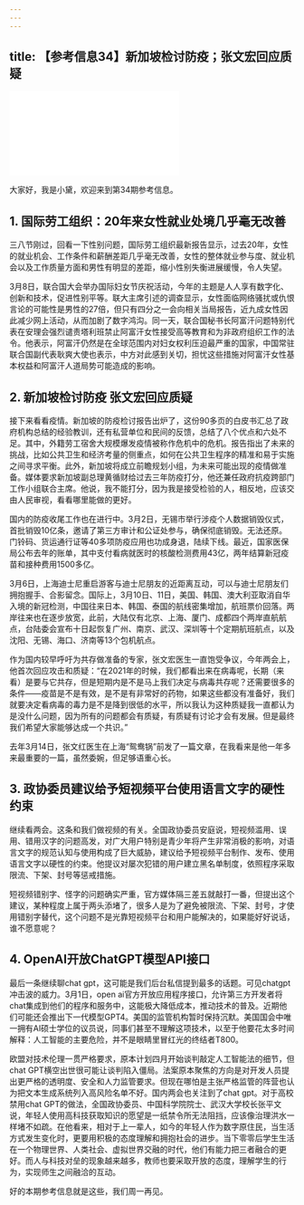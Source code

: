 ```yaml
---
---
---
```

title: 【参考信息34】新加坡检讨防疫；张文宏回应质疑
---




<iframe src="//player.bilibili.com/player.html?&bvid=BV1Wg4y1b7cp&page=1&as_wide=1&high_quality=1&danmaku=1" scrolling="no" border="0" frameborder="no" framespacing="0" allowfullscreen></iframe>




大家好，我是小黛，欢迎来到第34期参考信息。

## 1. 国际劳工组织：20年来女性就业处境几乎毫无改善

三八节刚过，回看一下性别问题，国际劳工组织最新报告显示，过去20年，女性的就业机会、工作条件和薪酬差距几乎毫无改善，女性的整体就业参与度、就业机会以及工作质量方面和男性有明显的差距，缩小性别失衡进展缓慢，令人失望。

3月8日，联合国大会举办国际妇女节庆祝活动，今年的主题是人人享有数字化、创新和技术，促进性别平等。联大主席引述的调查显示，女性面临网络骚扰或仇恨言论的可能性是男性的27倍，但只有四分之一会向相关当局报告，近九成女性因此减少网上活动，从而加剧了数字鸿沟。同一天，联合国秘书长阿富汗问题特别代表在安理会强烈谴责塔利班禁止阿富汗女性接受高等教育和为非政府组织工作的法令。他表示，阿富汗仍然是在全球范围内对妇女权利压迫最严重的国家，中国常驻联合国副代表耿爽大使也表示，中方对此感到关切，担忧这些措施对阿富汗女性基本权益和阿富汗人道局势可能造成的影响。

## 2. 新加坡检讨防疫 张文宏回应质疑

接下来看看疫情。新加坡的防疫检讨报告出炉了，这份90多页的白皮书汇总了政府机构总结的经验教训，还有私营单位和民间的反馈，总结了八个优点和六处不足。其中，外籍劳工宿舍大规模爆发疫情被称作危机中的危机。报告指出了未来的挑战，比如公共卫生和经济考量的侧重点，如何在公共卫生程序的精准和易于实施之间寻求平衡。此外，新加坡将成立前瞻规划小组，为未来可能出现的疫情做准备。媒体要求新加坡副总理黄循财给过去三年防疫打分，他还兼任政府抗疫跨部门工作小组联合主席。他说，我不能打分，因为我是接受检验的人，相反地，应该交由人民审视，看看哪里能做的更好。

国内的防疫收尾工作也在进行中。3月2日，无锡市举行涉疫个人数据销毁仪式，首批销毁10亿条，邀请了第三方审计和公证处参与，确保彻底销毁。无法还原。门铃码、货运通行证等40多项防疫应用也功成身退，陆续下线。最近，国家医保局公布去年的账单，其中支付看病就医时的核酸检测费用43亿，两年结算新冠疫苗和接种费用1500多亿。

3月6日，上海迪士尼重启游客与迪士尼朋友的近距离互动，可以与迪士尼朋友们拥抱握手、合影留念。国际上，3月10日、11日，美国、韩国、澳大利亚取消自华入境的新冠检测，中国往来日本、韩国、泰国的航线密集增加，航班票价回落。两岸往来也在逐步放宽，此前，大陆仅有北京、上海、厦门、成都四个两岸直航航点，台陆委会宣布十日起恢复广州、南京、武汉、深圳等十个定期航班航点，以及沈阳、无锡、海口、济南等13个包机航点。

作为国内较早呼吁为共存做准备的专家，张文宏医生一直饱受争议，今年两会上，他首次回应攻击和质疑：“在2021年的时候，我们都看出来在病毒呢，长期（来看）是要与它共存，但是短期内是不是马上我们决定与病毒共存呢？还需要很多的条件——疫苗是不是有效，是不是有非常好的药物，如果这些都没有准备好，我们就要决定看病毒的毒力是不是降到很低的水平，所以我认为这种质疑我一直都认为是没什么问题，因为所有的问题都会有质疑，有质疑有讨论才会有发展。但是最终我们希望大家能够达成一个共识。”

去年3月14日，张文红医生在上海“鸳鸯锅”前发了一篇文章，在我看来是他一年多来最重要的一篇，虽然委婉，但足够语重心长。

## 3. 政协委员建议给予短视频平台使用语言文字的硬性约束

继续看两会。这条和我们做视频的有关。全国政协委员安庭说，短视频滥用、误用、错用汉字的问题高发，对广大用户特别是青少年将产生非常消极的影响，对语言文字的规范认知与使用构成了巨大威胁，建议给予短视频平台制作、发布、使用语言文字以硬性的约束。他提议对屡次犯错的用户建立黑名单制度，依照程序采取限流、下架、封号等惩戒措施。

短视频错别字、怪字的问题确实严重，官方媒体隔三差五就敲打一番，但提出这个建议，某种程度上属于两头添堵了，很多人是为了避免被限流、下架、封号，才使用错别字替代，这个问题不是光靠短视频平台和用户能解决的，如果能好好说话，谁不愿意呢？

## 4. OpenAI开放ChatGPT模型API接口

最后一条继续聊chat gpt，这可能是我们后台私信提到最多的话题。可见chatgpt冲击波的威力。3月1日，open ai官方开放应用程序接口，允许第三方开发者将chat集成到他们的程序和服务中，这能极大降低成本，推动技术的普及。近期他们可能还会推出下一代模型GPT4。美国的监管机构暂时保持沉默。美国国会中唯一拥有AI硕士学位的议员说，同事们甚至不理解这项技术，以至于他要花太多时间解释：人工智能的主要危险，并不是眼睛里冒红光的终结者T800。

欧盟对技术伦理一贯严格要求，原本计划四月开始谈判敲定人工智能法的细节，但chat GPT横空出世很可能让谈判陷入僵局。法案原本聚焦的方向是对开发人员提出更严格的透明度、安全和人力监管要求。但现在哪怕是主张严格监管的阵营也认为把文本生成系统列入高风险名单不好。国内两会也关注到了chat gpt。对于高校禁用chat GPT的做法，全国政协委员、中国科学院院士、武汉大学校长张平文说，年轻人使用高科技获取知识的愿望是一纸禁令所无法阻挡，应该像治理洪水一样堵不如疏。在他看来，相对于上一辈人，如今的年轻人作为数字原住民，当生活方式发生变化时，更要用积极的态度理解和拥抱社会的进步。当下零零后学生生活在一个物理世界、人类社会、虚拟世界交融的时代，他们有能力把三者融合的更好。而人与科技对垒的现象越来越多，教师也要采取开放的态度，理解学生的行为，实现师生之间融洽的互动。

好的本期参考信息就是这些，我们周一再见。
